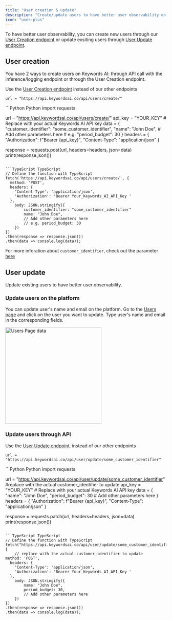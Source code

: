 ```yaml
---
title: "User creation & update"
description: "Create/update users to have better user observability on Keywords AI" 
icon: "user-plus"
---
```


To have better user observability, you can create new users through our [User Creation endpoint](/api-endpoints/async-endpoints/user-creation-endpoint) or update exsiting users through [User Update endpoint](/api-endpoints/async-endpoints/user-update-endpoint). 

## User creation
You have 2 ways to create users on Keywords AI: through API call with the inference/logging endpoint or through the User Creation endpoint.

<Note>Use the [User Creation endpoint](/api-endpoints/async-endpoints/user-creation-endpoint) instead of our other endpoints</Note>
```
url = "https://api.keywordsai.co/api/users/create/"
```
<CodeGroup>
```Python Python
import requests

url = "https://api.keywordsai.co/api/users/create/"
api_key = "YOUR_KEY" # Replace with your actual Keywords AI API key
data = {
    "customer_identifier": "some_customer_identifier",
    "name": "John Doe",
    # Add other parameters here 
    # e.g. "period_budget": 30
}
headers = {
    "Authorization": f"Bearer {api_key}",
    "Content-Type": "application/json"
}

response = requests.post(url, headers=headers, json=data)
print(response.json())

```

```TypeScript TypeScript
// Define the function with TypeScript
fetch('https://api.keywordsai.co/api/users/create/', {
  method: 'POST',
  headers: {
    'Content-Type': 'application/json',
    'Authorization': 'Bearer Your_Keywords_AI_API_Key '
  },
    body: JSON.stringify({
        customer_identifier: "some_customer_identifier"
        name: "John Doe",
        // Add other parameters here 
        // e.g. period_budget: 30
    })
})
.then(response => response.json())
.then(data => console.log(data));
```
</CodeGroup>

For more inforation about `customer_identifier`, check out the parameter [here](/features/generation/customer-identifier)

## User update
Update existing users to have better user observability.

### Update users on the platform
You can update user's name and email on the platform. Go to the [Users page](https://platform.keywordsai.co/platform/users) and click on the user you want to update. Type user's name and email in the corresponding fields.

<img width="300" src="/images/users-page/user-edit.png" alt="Users Page data" />

### Update users through API

<Note>Use the [User Update endpoint](/api-endpoints/async-endpoints/user-update-endpoint). instead of our other endpoints</Note>
```
url = "https://api.keywordsai.co/api/user/update/some_customer_identifier"
```
 <CodeGroup>
```Python Python
import requests

url = "https://api.keywordsai.co/api/user/update/some_customer_identifier" #replace with the actual customer_identifier to update
api_key = "YOUR_KEY" # Replace with your actual Keywords AI API key
data = {
    "name": "John Doe",
    "period_budget": 30
    # Add other parameters here
}
headers = {
    "Authorization": f"Bearer {api_key}",
    "Content-Type": "application/json"
}

response = requests.patch(url, headers=headers, json=data)
print(response.json())
```

```TypeScript TypeScript
// Define the function with TypeScript
fetch("https://api.keywordsai.co/api/user/update/some_customer_identifier", { 
    // replace with the actual customer_identifier to update
method: 'POST',
  headers: {
    'Content-Type': 'application/json',
    'Authorization': 'Bearer Your_Keywords_AI_API_Key '
  },
    body: JSON.stringify({
        name: "John Doe",
        period_budget: 30,
        // Add other parameters here
    })
})
.then(response => response.json())
.then(data => console.log(data));
```
 </CodeGroup>
